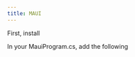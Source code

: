 ```yaml
---
title: MAUI
---
```




First, install <NugetBadge name="Shiny.Hosting.Maui" />

In your MauiProgram.cs, add the following

```csharp
```